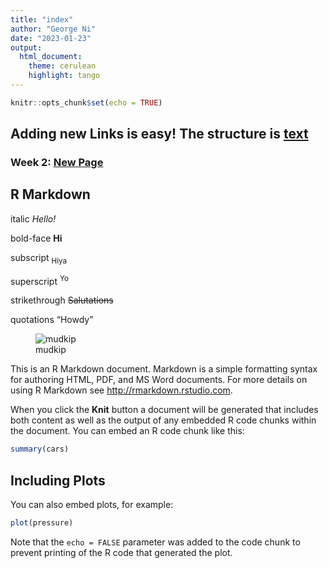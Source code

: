 ```yaml
---
title: "index"
author: "George Ni"
date: "2023-01-23"
output:
  html_document: 
    theme: cerulean
    highlight: tango
---
```


```r
knitr::opts_chunk$set(echo = TRUE)
```
## Adding new Links is easy! The structure is [text](link)

### Week 2: [New Page](newpage.html)

## R Markdown

italic *Hello!*

bold-face **Hi**

subscript ~Hiya~

superscript ^Yo^

strikethrough ~~Salutations~~

quotations "Howdy"

![mudkip](mudkip.png)

This is an R Markdown document. Markdown is a simple formatting syntax for authoring HTML, PDF, and MS Word documents. For more details on using R Markdown see <http://rmarkdown.rstudio.com>.

When you click the **Knit** button a document will be generated that includes both content as well as the output of any embedded R code chunks within the document. You can embed an R code chunk like this:

```r
summary(cars)
```

## Including Plots

You can also embed plots, for example:

```r
plot(pressure)
```

Note that the `echo = FALSE` parameter was added to the code chunk to prevent printing of the R code that generated the plot.
